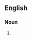 {{also|wałkoń|walk-on}}

==English==

===Noun===
{{en-noun}}

# {{alternative spelling of|walk-on|lang=en}}